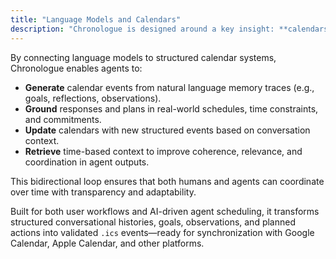 ```yaml
---
title: "Language Models and Calendars"
description: "Chronologue is designed around a key insight: **calendars are not just outputs—they're critical context**."
---
```


By connecting language models to structured calendar systems, Chronologue enables agents to:

- **Generate** calendar events from natural language memory traces (e.g., goals, reflections, observations).
- **Ground** responses and plans in real-world schedules, time constraints, and commitments.
- **Update** calendars with new structured events based on conversation context.
- **Retrieve** time-based context to improve coherence, relevance, and coordination in agent outputs.

This bidirectional loop ensures that both humans and agents can coordinate over time with transparency and adaptability.


Built for both user workflows and AI-driven agent scheduling, it transforms structured conversational histories, goals, observations, and planned actions into validated `.ics` events—ready for synchronization with Google Calendar, Apple Calendar, and other platforms.
